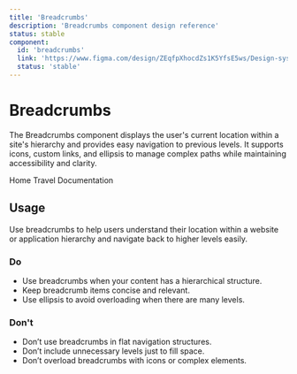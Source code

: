 ```yaml
---
title: 'Breadcrumbs'
description: 'Breadcrumbs component design reference'
status: stable
component:
  id: 'breadcrumbs'
  link: 'https://www.figma.com/design/ZEqfpXhocdZs1K5YfsE5ws/Design-system?node-id=3109-2186'
  status: 'stable'
---
```


# Breadcrumbs

The Breadcrumbs component displays the user's current location within a site's hierarchy and provides easy navigation to previous levels. It supports icons, custom links, and ellipsis to manage complex paths while maintaining accessibility and clarity.

<Section current="design">

<ComponentPreview>
  <Breadcrumbs>
    <BreadcrumbLink href="/home">Home</BreadcrumbLink>
    <BreadcrumbEllipsis />
    <BreadcrumbLink href="/travel">Travel</BreadcrumbLink>
    <BreadcrumbCurrentLink href="/docs">Documentation</BreadcrumbCurrentLink>
  </Breadcrumbs>
</ComponentPreview>
<FigmaPreviewButton href="https://www.figma.com/design/ZEqfpXhocdZs1K5YfsE5ws/Design-system?node-id=3109-2186" />

## Usage

Use breadcrumbs to help users understand their location within a website or application hierarchy and navigate back to higher levels easily.

### Do

- Use breadcrumbs when your content has a hierarchical structure.
- Keep breadcrumb items concise and relevant.
- Use ellipsis to avoid overloading when there are many levels.

### Don't

- Don’t use breadcrumbs in flat navigation structures.
- Don’t include unnecessary levels just to fill space.
- Don’t overload breadcrumbs with icons or complex elements.

</Section>
